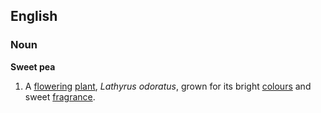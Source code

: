 ==English==
===Noun===
'''Sweet pea'''
{{wikipedia}}
# A [[flower]]ing [[plant]], ''Lathyrus odoratus'', grown for its bright [[colour]]s and sweet [[fragrance]].